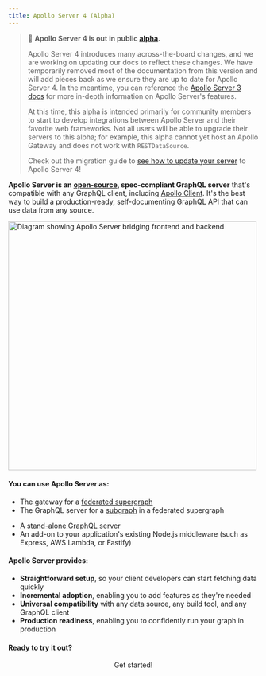 ```yaml
---
title: Apollo Server 4 (Alpha)
---
```


> 📣 **Apollo Server 4 is out in public [alpha](/docs/resources/release-stages).**
>
> Apollo Server 4 introduces many across-the-board changes,  and we are working on updating our docs to reflect these changes. We have temporarily removed most of the documentation from this version and will add pieces back as we ensure they are up to date for Apollo Server 4. In the meantime, you can reference the [Apollo Server 3 docs](/apollo-server/) for more in-depth information on Apollo Server's features.
>
> At this time, this alpha is intended primarily for community members to start to develop integrations between Apollo Server and their favorite web frameworks. Not all users will be able to upgrade their servers to this alpha; for example, this alpha cannot yet host an Apollo Gateway and does not work with `RESTDataSource`.
>
> Check out the migration guide to [see how to update your server](./migration/) to Apollo Server 4!

**Apollo Server is an [open-source](https://github.com/apollographql/apollo-server), spec-compliant GraphQL server** that's compatible with any GraphQL client, including [Apollo Client](https://www.apollographql.com/docs/react). It's the best way to build a production-ready, self-documenting GraphQL API that can use data from any source.

<img src="./images/frontend_backend_diagram.svg" width="500" alt="Diagram showing Apollo Server bridging frontend and backend" />

#### You can use Apollo Server as:

* The gateway for a [federated supergraph](/federation/)
* The GraphQL server for a [subgraph](/federation/subgraphs) in a federated supergraph
<!-- TODO: replace links to better related pages -->
* A [stand-alone GraphQL server](/migration#startstandaloneserver)
* An add-on to your application's existing Node.js middleware (such as Express, AWS Lambda, or Fastify)

#### Apollo Server provides:

*  **Straightforward setup**, so your client developers can start fetching data quickly
*  **Incremental adoption**, enabling you to add features as they're needed
*  **Universal compatibility** with any data source, any build tool, and any GraphQL client
*  **Production readiness**, enabling you to confidently run your graph in production

#### Ready to try it out?

<div align="center">
  <ButtonLink href="/getting-started" size="lg">
    Get started!
  </ButtonLink>
</div>
